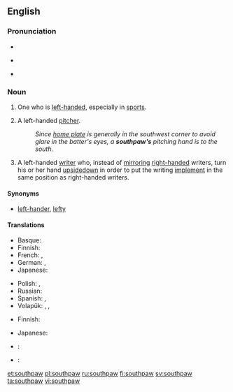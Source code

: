 {{was wotd|2006|September|30}}
==English==
{{wikipedia}}

===Pronunciation===
* {{IPA|/ˈsaʊθˌpɔː/}}
* {{a|cot-caught}} {{IPA|/ˈsaʊθˌpɑ/}}
* {{audio|en-us-southpaw.ogg|Audio (US)}}

===Noun===
{{en-noun}}

# {{context|informal|lang=en}} One who is [[left-handed]], especially in [[sport]]s.
# {{context|baseball|lang=en}} A left-handed [[pitcher]].
#: ''Since [[home plate]] is generally in the southwest corner to avoid glare in the batter's eyes, a '''southpaw's''' pitching hand is to the south.''
# A left-handed [[write]]r who, instead of [[mirror]]ing [[right-handed]] writers, turn his or her hand [[upsidedown]] in order to put the writing [[implement]] in the same position as right-handed writers.

====Synonyms====
* {{sense|one who is left-handed}} [[left-hander]], [[lefty]]

====Translations====
{{trans-top|informal: one who is left-handed}}
* Basque: {{t+|eu|ezkerti}}
* Finnish: {{t+|fi|vasuri}}
* French: {{t+|fr|gaucher|m}},  {{t+|fr|gauchère|f}}
* German: {{t+|de|Linkshänder|m}}, {{t+|de|Linkshänderin|f}}
* Japanese: {{t|ja|左利き|tr=[[ひだりきき]], hidarikiki}}
{{trans-mid}}
* Polish: {{t+|pl|mańkut|m}}, {{t+|pl|leworęczny|m}}
* Russian: {{t+|ru|левша|m|f|tr=levšá}}
* Spanish: {{t+|es|zurdo|m}}, {{t+|es|zurda|f}}
* Volapük: {{qualifier|♂♀}} {{t|vo|nedetaskilan}}, {{qualifier|♂}} {{t|vo|nedetahiskilan}}, {{qualifier|♀}} {{t|vo|nedetajiskilan}}
{{trans-bottom}}

{{trans-top|baseball: left-handed pitcher}}
* Finnish: {{t+|fi|vasuri}}
{{trans-mid}}
* Japanese: {{t|ja|サウスポー|tr=さうすぽー, sausupō}}
{{trans-bottom}}

{{trans-top|left-handed writer who turns their hand upside down to write}}
{{trans-mid}}
{{trans-bottom}}

{{checktrans-top}}
* {{ttbc|nl}}: {{t+|nl|linkshandig}}
{{trans-mid}}
* {{ttbc|ku}}: {{t|ku|destçep}}
{{trans-bottom}}

[[et:southpaw]]
[[pl:southpaw]]
[[ru:southpaw]]
[[fi:southpaw]]
[[sv:southpaw]]
[[ta:southpaw]]
[[vi:southpaw]]